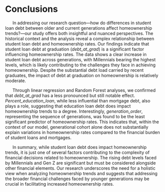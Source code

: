 # Conclusions

&nbsp;&nbsp;&nbsp;&nbsp;&nbsp;&nbsp;In addressing our research question—how do differences in student loan debt between older and current generations affect homeownership trends?—our study offers both insightful and nuanced perspectives. The historical context and the analysis reveal a complex relationship between student loan debt and homeownership rates. Our findings indicate that student loan debt at graduation (*debt_at_grad*) is a significant factor influencing homeownership rates. The data shows a clear increase in student loan debt across generations, with Millennials bearing the highest levels, which is likely contributing to the challenges they face in achieving homeownership. Despite the substantial debt load carried by recent graduates, the impact of debt at graduation on homeownership is relatively moderate.

&nbsp;&nbsp;&nbsp;&nbsp;&nbsp;&nbsp;Through linear regression and Random Forest analyses, we confirmed that *debt_at_grad* has a less pronounced but still notable effect. *Percent_education_loan*, while less influential than mortgage debt, also plays a role, suggesting that education loan debt does impact homeownership trends to a degree. Interestingly, *generation_order*, representing the sequence of generations, was found to be the least significant predictor of homeownership rates. This indicates that, within the context of our model, generational cohort alone does not substantially explain variations in homeownership rates compared to the financial burden of student loans and mortgages.

&nbsp;&nbsp;&nbsp;&nbsp;&nbsp;&nbsp;In summary, while student loan debt does impact homeownership trends, it is just one of several factors contributing to the complexity of financial decisions related to homeownership. The rising debt levels faced by Millennials and Gen Z are significant but must be considered alongside other financial elements. Our research underscores the need for a holistic view when analyzing homeownership trends and suggests that addressing the broader financial challenges faced by younger generations may be crucial in facilitating increased homeownership rates.
